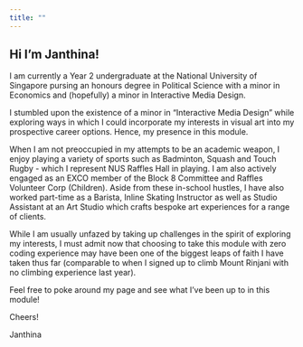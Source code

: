 ```yaml
---
title: ""
---
```


## Hi I'm Janthina!

I am currently a Year 2 undergraduate at the National University of Singapore pursing an honours degree in Political Science with a minor in Economics and (hopefully) a minor in Interactive Media Design.

I stumbled upon the existence of a minor in "Interactive Media Design" while exploring ways in which I could incorporate my interests in visual art into my prospective career options. Hence, my presence in this module.

When I am not preoccupied in my attempts to be an academic weapon, I enjoy playing a variety of sports such as Badminton, Squash and Touch Rugby - which I represent NUS Raffles Hall in playing. I am also actively engaged as an EXCO member of the Block 8 Committee and Raffles Volunteer Corp (Children). Aside from these in-school hustles, I have also worked part-time as a B![]()arista, Inline Skating Instructor as well as Studio Assistant at an Art Studio which crafts bespoke art experiences for a range of clients.

While I am usually unfazed by taking up challenges in the spirit of exploring my interests, I must admit now that choosing to take this module with zero coding experience may have been one of the biggest leaps of faith I have taken thus far (comparable to when I signed up to climb Mount Rinjani with no climbing experience last year).

Feel free to poke around my page and see what I've been up to in this module!

Cheers!

Janthina

